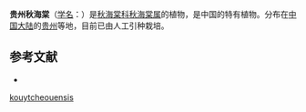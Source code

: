 {{Speciesbox
| taxon = Begonia kouytcheouensis
| authority = [[Guillaumin|Guillaumin]], 1925
}}

'''贵州秋海棠'''（[[学名|学名]]：{{lang|la|''Begonia kouytcheouensis''}}）是[[秋海棠科|秋海棠科]][[秋海棠属|秋海棠属]]的植物，是中国的特有植物。分布在[[中国大陆|中国大陆]]的[[贵州|贵州]]等地，目前已由人工引种栽培。

== 参考文献 ==
<div class="references-small">
* {{cite web| url =http://www.bioinfo.cn/db05/KmzwSpecies.php?action=view&id=1166| title =贵州秋海棠| work =《中国高等植物数据库全库》| publisher =中国科学院微生物研究所| author =昆明植物研究所| accessdate =2009-02-22| deadurl =yes| archiveurl =https://web.archive.org/web/20160305103357/http://www.bioinfo.cn/db05/KmzwSpecies.php?action=view&id=1166| archivedate =2016-03-05}}
</div>
{{Taxonbar|from=Q15225350}}

[[Category:秋海棠属|kouytcheouensis]]


{{植物小作品}}